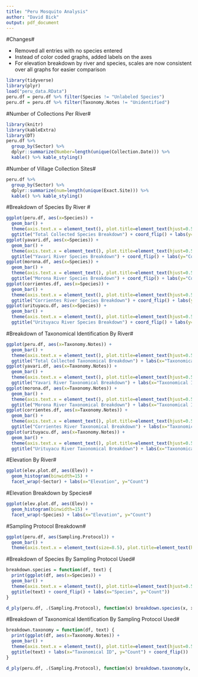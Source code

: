 ```yaml
---
title: "Peru Mosquito Analysis"
author: "David Bick"
output: pdf_document
---
```


#Changes#

* Removed all entries with no species entered
* Instead of color coded graphs, added labels on the axes
* For elevation breakdown by river and species, scales are now consistent over all graphs for easier comparison

```r
library(tidyverse)
library(plyr)
load("peru_data.RData")
peru.df = peru.df %>% filter(Species != "Unlabeled Species")
peru.df = peru.df %>% filter(Taxonomy.Notes != "Unidentified")
```

#Number of Collections Per River#
```r

library(knitr)
library(kableExtra)
library(DT)
peru.df %>%
  group_by(Sector) %>%
  dplyr::summarize(Number=length(unique(Collection.Date))) %>%
  kable() %>% kable_styling()

```

#Number of Village Collection Sites#

```r
peru.df %>%
  group_by(Sector) %>%
  dplyr::summarize(num=length(unique(Exact.Site))) %>%
  kable() %>% kable_styling()
```

#Breakdown of Species By River #  
```r
ggplot(peru.df, aes(x=Species)) + 
  geom_bar() + 
  theme(axis.text.x = element_text(), plot.title=element_text(hjust=0.5), axis.title.x = element_text()) + 
  ggtitle("Total Collected Species Breakdown") + coord_flip() + labs(y="Count")
ggplot(yavari.df, aes(x=Species)) + 
  geom_bar() + 
  theme(axis.text.x = element_text(), plot.title=element_text(hjust=0.5), axis.title.x = element_text()) + 
  ggtitle("Yavari River Species Breakdown") + coord_flip() + labs(y="Count")
ggplot(morona.df, aes(x=Species)) + 
  geom_bar() + 
  theme(axis.text.x = element_text(), plot.title=element_text(hjust=0.5), axis.title.x = element_text()) + 
  ggtitle("Morona River Species Breakdown") + coord_flip() + labs(y="Count")
ggplot(corrientes.df, aes(x=Species)) + 
  geom_bar() + 
  theme(axis.text.x = element_text(), plot.title=element_text(hjust=0.5), axis.title.x = element_text()) + 
  ggtitle("Corrientes River Species Breakdown") + coord_flip() + labs(y="Count")
ggplot(urituyacu.df, aes(x=Species)) + 
  geom_bar() + 
  theme(axis.text.x = element_text(), plot.title=element_text(hjust=0.5), axis.title.x = element_text()) + 
  ggtitle("Urituyacu River Species Breakdown") + coord_flip() + labs(y="Count")
```

#Breakdown of Taxonomical Identification By River#  
```r
ggplot(peru.df, aes(x=Taxonomy.Notes)) + 
  geom_bar() + 
  theme(axis.text.x = element_text(), plot.title=element_text(hjust=0.5), axis.title.x = element_text()) + 
  ggtitle("Total Collected Taxonomical Breakdown") + labs(x="Taxonomical ID", y="Count") + coord_flip()
ggplot(yavari.df, aes(x=Taxonomy.Notes)) + 
  geom_bar() + 
  theme(axis.text.x = element_text(), plot.title=element_text(hjust=0.5), axis.title.x = element_text()) + 
  ggtitle("Yavari River Taxonomical Breakdown") + labs(x="Taxonomical ID", y="Count") + coord_flip() 
ggplot(morona.df, aes(x=Taxonomy.Notes)) + 
  geom_bar() + 
  theme(axis.text.x = element_text(), plot.title=element_text(hjust=0.5), axis.title.x = element_text()) + 
  ggtitle("Morona River Taxonomical Breakdown") + labs(x="Taxonomical ID", y="Count") + coord_flip()
ggplot(corrientes.df, aes(x=Taxonomy.Notes)) + 
  geom_bar() + 
  theme(axis.text.x = element_text(), plot.title=element_text(hjust=0.5), axis.title.x = element_text()) + 
  ggtitle("Corrientes River Taxonomical Breakdown") + labs(x="Taxonomical ID", y="Count") + coord_flip()
ggplot(urituyacu.df, aes(x=Taxonomy.Notes)) + 
  geom_bar() + 
  theme(axis.text.x = element_text(), plot.title=element_text(hjust=0.5), axis.title.x = element_text()) + 
  ggtitle("Urituyacu River Taxonomical Breakdown") + labs(x="Taxonomical ID", y="Count") + coord_flip()
```

#Elevation By River#  
```r
ggplot(elev.plot.df, aes(Elev)) + 
  geom_histogram(binwidth=15) + 
  facet_wrap(~Sector) + labs(x="Elevation", y="Count")
```

#Elevation Breakdown by Species#  
```r
ggplot(elev.plot.df, aes(Elev)) + 
  geom_histogram(binwidth=15) + 
  facet_wrap(~Species) + labs(x="Elevation", y="Count")
```

#Sampling Protocol Breakdown#  
```r

ggplot(peru.df, aes(Sampling.Protocol)) + 
  geom_bar() + 
  theme(axis.text.x = element_text(size=8.5), plot.title=element_text(hjust=0.5), axis.title.y = element_text(size=8.5)) + ylab("# of mosquitos") + xlab("Sampling Protocol") + ggtitle("Breakdown of Sampling Protocol Used") + labs(fill="Sampling Protocol")

```

#Breakdown of Species By Sampling Protocol Used#
```r
breakdown.species = function(df, text) {
  print(ggplot(df, aes(x=Species)) + 
  geom_bar() + 
  theme(axis.text.x = element_text(), plot.title=element_text(hjust=0.5), axis.title.x = element_text()) + 
  ggtitle(text) + coord_flip() + labs(x="Species", y="Count"))
}

d_ply(peru.df, .(Sampling.Protocol), function(x) breakdown.species(x, x$Sampling.Protocol[1]))
```

#Breakdown of Taxonomical Identification By Sampling Protocol Used#
```r
breakdown.taxonomy = function(df, text) {
  print(ggplot(df, aes(x=Taxonomy.Notes)) + 
  geom_bar() + 
  theme(axis.text.x = element_text(), plot.title=element_text(hjust=0.5), axis.title.x = element_text()) + 
  ggtitle(text) + labs(x="Taxonomical ID", y="Count") + coord_flip())
}

d_ply(peru.df, .(Sampling.Protocol), function(x) breakdown.taxonomy(x, x$Sampling.Protocol[1]))
```













